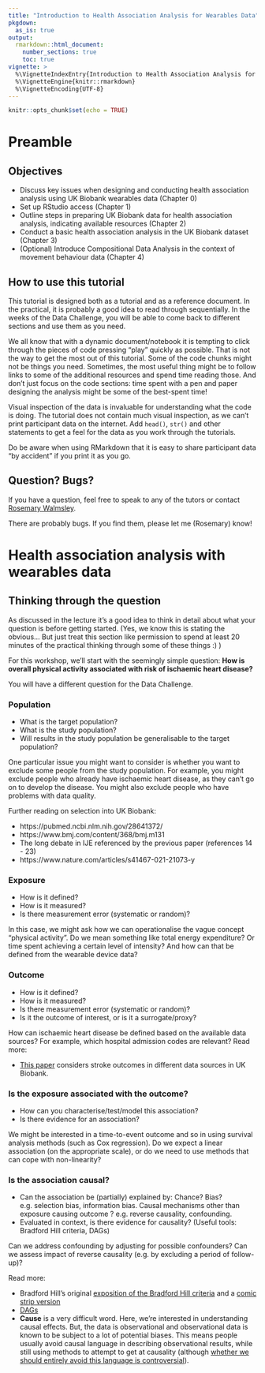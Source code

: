 ```yaml
---
title: "Introduction to Health Association Analysis for Wearables Data"
pkgdown:
  as_is: true
output: 
  rmarkdown::html_document:
    number_sections: true
    toc: true
vignette: >
  %\VignetteIndexEntry{Introduction to Health Association Analysis for Wearables Data}
  %\VignetteEngine{knitr::rmarkdown}
  %\VignetteEncoding{UTF-8}
---
```

```r
knitr::opts_chunk$set(echo = TRUE)
```

# Preamble 

## Objectives 

- Discuss key issues when designing and conducting health association analysis using UK Biobank wearables data (Chapter 0)
- Set up RStudio access (Chapter 1)
- Outline steps in preparing UK Biobank data for health association analysis, indicating available resources (Chapter 2)
- Conduct a basic health association analysis in the UK Biobank dataset (Chapter 3)
- (Optional) Introduce Compositional Data Analysis in the context of movement behaviour data (Chapter 4)

## How to use this tutorial 

This tutorial is designed both as a tutorial and as a reference document. In the practical, it is probably a good idea to read through sequentially. In the weeks of the Data Challenge, you will be able to come back to different sections and use them as you need.

We all know that with a dynamic document/notebook it is tempting to click through the pieces of code pressing "play" quickly as possible. That is not the way to get the most out of this tutorial. Some of the code chunks might not be things you need. Sometimes, the most useful thing might be to follow links to some of the additional resources and spend time reading those. And don't just focus on the code sections: time spent with a pen and paper designing the analysis might be some of the best-spent time!

Visual inspection of the data is invaluable for understanding what the code is doing. The tutorial does not contain much visual inspection, as we can't print participant data on the internet. Add `head()`, `str()` and other statements to get a feel for the data as you work through the tutorials. 

Do be aware when using RMarkdown that it is easy to share participant data "by accident" if you print it as you go.

## Question? Bugs?

If you have a question, feel free to speak to any of the tutors or contact [Rosemary Walmsley](mailto::rosemary.walmsley@gtc.ox.ac.uk). 

There are probably bugs. If you find them, please let me (Rosemary) know!

# Health association analysis with wearables data

## Thinking through the question

As discussed in the lecture it's a good idea to think in detail about what your question is before getting started. (Yes, we know this is stating the obvious... But just treat this section like permission to spend at least 20 minutes of the practical thinking through some of these things :) )

For this workshop, we'll start with the seemingly simple question: **How is overall physical activity associated with risk of ischaemic heart disease?** 

You will have a different question for the Data Challenge. 

### Population 

- What is the target population? 
- What is the study population?
- Will results in the study population be generalisable to the target population? 

One particular issue you might want to consider is whether you want to exclude some people from the study population. For example, you might exclude people who already have ischaemic heart disease, as they can't go on to develop the disease. You might also exclude people who have problems with data quality. 

Further reading on selection into UK Biobank: 

- https://pubmed.ncbi.nlm.nih.gov/28641372/
- https://www.bmj.com/content/368/bmj.m131
- The long debate in IJE referenced by the previous paper (references 14 - 23)
- https://www.nature.com/articles/s41467-021-21073-y

### Exposure 

- How is it defined? 
- How is it measured?
- Is there measurement error (systematic or random)?

In this case, we might ask how we can operationalise the vague concept "physical activity". Do we mean something like total energy expenditure? Or time spent achieving a certain level of intensity? And how can that be defined from the wearable device data?

### Outcome 

- How is it defined? 
- How is it measured?
- Is there measurement error (systematic or random)?
- Is it the outcome of interest, or is it a surrogate/proxy?  

How can ischaemic heart disease be defined based on the available data sources? For example, which hospital admission codes are relevant? 
Read more: 

- [This paper](https://pubmed.ncbi.nlm.nih.gov/32616677/) considers stroke outcomes in different data sources in UK Biobank.

### Is the exposure associated with the outcome? 

- How can you characterise/test/model this association?
- Is there evidence for an association?

We might be interested in a time-to-event outcome and so in using survival analysis methods (such as Cox regression). Do we expect a linear association (on the appropriate scale), or do we need to use methods that can cope with non-linearity? 

### Is the association causal? 

- Can the association be (partially) explained by: Chance? Bias? e.g. selection bias, information bias. Causal mechanisms other than exposure causing outcome ? e.g. reverse causality, confounding.
- Evaluated in context, is there evidence for causality? (Useful tools: Bradford Hill criteria, DAGs)

Can we address confounding by adjusting for possible confounders? Can we assess impact of reverse causality (e.g. by excluding a period of follow-up)? 

Read more: 

- Bradford Hill's original [exposition of the Bradford Hill criteria](https://www.ncbi.nlm.nih.gov/pmc/articles/PMC1898525/) and a [comic strip version](https://livefreeordichotomize.com/2016/12/15/hill-for-the-data-scientist-an-xkcd-story/)
- [DAGs](http://dagitty.net/learn/)
- **Cause** is a very difficult word. Here, we're interested in understanding causal effects. But, the data is observational and observational data is known to be subject to a lot of potential biases. This means people usually avoid causal language in describing observational results, while still using methods to attempt to get at causality (although [whether we should entirely avoid this language is controversial](https://ajph.aphapublications.org/doi/10.2105/AJPH.2018.304337)).






